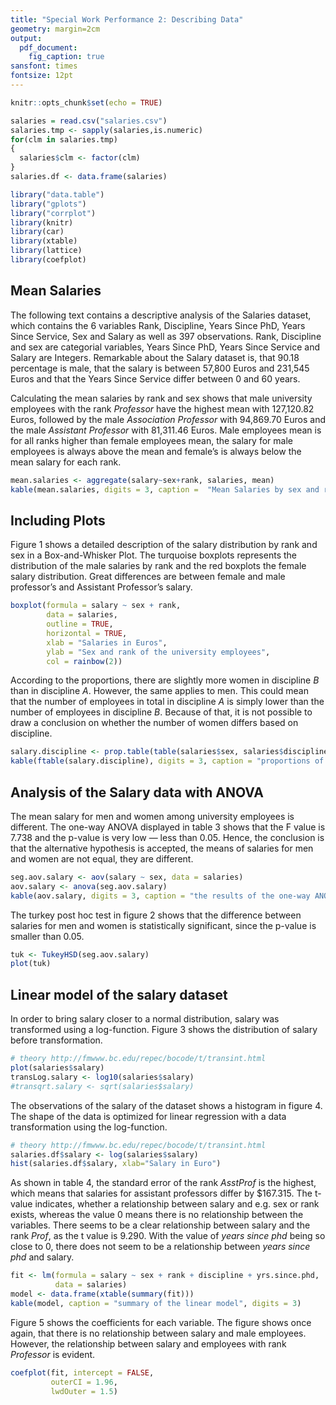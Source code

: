 ```yaml
---
title: "Special Work Performance 2: Describing Data"
geometry: margin=2cm
output: 
  pdf_document:
    fig_caption: true
sansfont: times
fontsize: 12pt
---
```

\begin{center}
Humboldt University Berlin 

course name & semester
by Prof. Dr. xxxxxxx 

\textbf{Group x:}\\  
\textbf{XXXXX}, 12345; 
\textbf{XXXXX}, 84579; \\
Submitted on November xx, xxxx 

\end{center}

```r
knitr::opts_chunk$set(echo = TRUE)

salaries = read.csv("salaries.csv")
salaries.tmp <- sapply(salaries,is.numeric)
for(clm in salaries.tmp) 
{
  salaries$clm <- factor(clm)
}
salaries.df <- data.frame(salaries)

library("data.table")
library("gplots")
library("corrplot")
library(knitr)
library(car)
library(xtable)
library(lattice)
library(coefplot)

```

## Mean Salaries

The following text contains a descriptive analysis of the Salaries dataset, which contains the 6 variables Rank, Discipline, Years Since PhD, Years Since Service, Sex and Salary as well as 397 observations. Rank, Discipline and sex are categorial variables, Years Since PhD, Years Since Service and Salary are Integers. Remarkable about the Salary dataset is, that 90.18 percentage is male, that the salary is between 57,800 Euros and 231,545 Euros and that the Years Since Service differ between 0 and 60 years. 

Calculating the mean salaries by rank and sex shows that male university employees with the rank _Professor_ have the highest mean with 127,120.82 Euros, followed by the male _Association Professor_ with 94,869.70 Euros and the male _Assistant Professor_ with 81,311.46 Euros. Male employees mean is for all ranks higher than female employees mean, the salary for male employees is always above the mean and female's is always below the mean salary for each rank.

```r
mean.salaries <- aggregate(salary~sex+rank, salaries, mean)
kable(mean.salaries, digits = 3, caption =  "Mean Salaries by sex and rank")
```

## Including Plots

Figure 1 shows a detailed description of the salary distribution by rank and sex in a Box-and-Whisker Plot. The turquoise boxplots represents the distribution of the male salaries by rank and the red boxplots the female salary distribution. Great differences are between female and male professor's and Assistant Professor's salary. 

```r
boxplot(formula = salary ~ sex + rank,
        data = salaries,
        outline = TRUE,
        horizontal = TRUE,
        xlab = "Salaries in Euros",
        ylab = "Sex and rank of the university employees",
        col = rainbow(2))
```


According to the proportions, there are slightly more women in discipline _B_ than in discipline _A_. However, the same applies to men. This could mean that the number of employees in total in discipline _A_ is simply lower than the number of employees in discipline _B_. Because of that, it is not possible to draw a conclusion on whether the number of women differs based on discipline. 

```r
salary.discipline <- prop.table(table(salaries$sex, salaries$discipline))
kable(ftable(salary.discipline), digits = 3, caption = "proportions of women by discipline")

```

## Analysis of the Salary data with ANOVA

The mean salary for men and women among university employees is different. The one-way ANOVA displayed in table 3 shows that the F value is 7.738 and the p-value is very low --- less than 0.05. Hence, the conclusion is that the alternative hypothesis is accepted, the means of salaries for men and women are not equal, they are different.

```r
seg.aov.salary <- aov(salary ~ sex, data = salaries) 
aov.salary <- anova(seg.aov.salary)
kable(aov.salary, digits = 3, caption = "the results of the one-way ANOVA test")
```

The turkey post hoc test in figure 2 shows that the difference between salaries for men and women is statistically significant, since the p-value is smaller than 0.05. 

```r
tuk <- TukeyHSD(seg.aov.salary)
plot(tuk)
```

## Linear model of the salary dataset

In order to bring salary closer to a normal distribution, salary was transformed using a log-function. Figure 3 shows the distribution of salary before transformation.

```r
# theory http://fmwww.bc.edu/repec/bocode/t/transint.html
plot(salaries$salary)
transLog.salary <- log10(salaries$salary)
#transqrt.salary <- sqrt(salaries$salary)
```


The observations of the salary of the dataset shows a histogram in figure 4. The shape of the data is optimized for linear regression with a data transformation using the log-function. 

```r
# theory http://fmwww.bc.edu/repec/bocode/t/transint.html
salaries.df$salary <- log(salaries$salary)
hist(salaries.df$salary, xlab="Salary in Euro")
```

As shown in table 4, the standard error of the rank _AsstProf_ is the highest, which means that salaries for assistant professors differ by $167.315. The t-value indicates, whether a relationship between salary and e.g. sex or rank exists, whereas the value 0 means there is no relationship between the variables. There seems to be a clear relationship between salary and the rank _Prof_, as the t value is 9.290. With the value of _years since phd_ being so close to 0, there does not seem to be a relationship between _years since phd_ and salary.

```r
fit <- lm(formula = salary ~ sex + rank + discipline + yrs.since.phd,
          data = salaries) 
model <- data.frame(xtable(summary(fit)))
kable(model, caption = "summary of the linear model", digits = 3)

```

Figure 5 shows the coefficients for each variable. The figure shows once again, that there is no relationship between salary and male employees. However, the relationship between salary and employees with rank _Professor_ is evident.

```r
coefplot(fit, intercept = FALSE,
         outerCI = 1.96,
         lwdOuter = 1.5)
```


